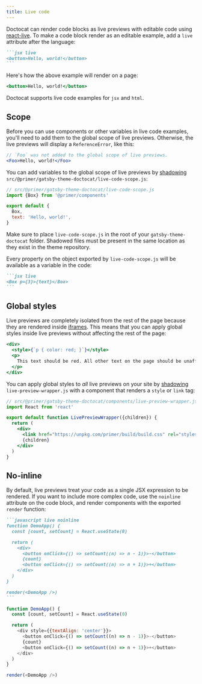 ```yaml
---
title: Live code
---
```


Doctocat can render code blocks as live previews with editable code using [react-live](https://github.com/FormidableLabs/react-live). To make a code block render as an editable example, add a `live` attribute after the language:

````markdown
```jsx live
<button>Hello, world!</button>
```
````

Here's how the above example will render on a page:

```jsx live
<button>Hello, world!</button>
```

Doctocat supports live code examples for `jsx` and `html`.

## Scope

Before you can use components or other variables in live code examples, you'll need to add them to the global scope of live previews. Otherwise, the live previews will display a `ReferenceError`, like this:

```jsx live
// `Foo` was not added to the global scope of live previews.
<Foo>Hello, world!</Foo>
```

You can add variables to the global scope of live previews by [shadowing](https://www.gatsbyjs.org/blog/2019-04-29-component-shadowing/) `src/@primer/gatsby-theme-doctocat/live-code-scope.js`:

```js
// src/@primer/gatsby-theme-doctocat/live-code-scope.js
import {Box} from '@primer/components'

export default {
  Box,
  text: 'Hello, world!',
}
```

<Note variant="warning">


Make sure to place `live-code-scope.js` in the root of your `gatsby-theme-doctocat` folder. Shadowed files must be present in the same location as they exist in the theme repository.

</Note>


Every property on the object exported by `live-code-scope.js` will be available as a variable in the code:

````markdown
```jsx live
<Box p={3}>{text}</Box>
```
````

## Global styles

Live previews are completely isolated from the rest of the page because they are rendered inside [iframes](https://developer.mozilla.org/en-US/docs/Web/HTML/Element/iframe). This means that you can apply global styles inside live previews without affecting the rest of the page:

```jsx live
<div>
  <style>{`p { color: red; }`}</style>
  <p>
    This text should be red. All other text on the page should be unaffected.
  </p>
</div>
```

You can apply global styles to _all_ live previews on your site by [shadowing](https://www.gatsbyjs.org/blog/2019-04-29-component-shadowing/) `live-preview-wrapper.js` with a component that renders a `style` or `link` tag:

```jsx
// src/@primer/gatsby-theme-doctocat/components/live-preview-wrapper.js
import React from 'react'

export default function LivePreviewWrapper({children}) {
  return (
    <div>
      <link href="https://unpkg.com/primer/build/build.css" rel="stylesheet" />
      {children}
    </div>
  )
}
```

## No-inline

By default, live previews treat your code as a single JSX expression to be rendered. If you want to include more complex code, use the `noinline` attribute on the code block, and render components with the exported `render` function:

````markdown
```javascript live noinline
function DemoApp() {
  const [count, setCount] = React.useState(0)

  return (
    <div>
      <button onClick={() => setCount((n) => n - 1)}>-</button>
      {count}
      <button onClick={() => setCount((n) => n + 1)}>+</button>
    </div>
  )
}

render(<DemoApp />)
```
````

```javascript live noinline
function DemoApp() {
  const [count, setCount] = React.useState(0)

  return (
    <div style={{textAlign: 'center'}}>
      <button onClick={() => setCount((n) => n - 1)}>-</button>
      {count}
      <button onClick={() => setCount((n) => n + 1)}>+</button>
    </div>
  )
}

render(<DemoApp />)
```
